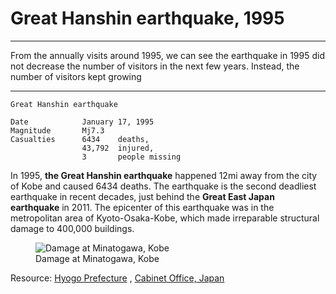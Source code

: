 # Great Hanshin earthquake, 1995
***
From the annually visits around 1995, we can see the earthquake in 1995 did not decrease the number of visitors in the next few years. Instead, the number of visitors kept growing

***

```
Great Hanshin earthquake

Date            January 17, 1995       
Magnitude       Mj7.3
Casualties      6434    deaths,
                43,792  injured,
                3       people missing
```                

In 1995, **the Great Hanshin earthquake** happened 12mi away from the city of Kobe and caused 6434 deaths. The earthquake is the second deadliest earthquake in recent decades, just behind the **Great East Japan earthquake** in 2011. The epicenter of this earthquake was in the metropolitan area of Kyoto-Osaka-Kobe, which made irreparable structural damage to 400,000 buildings.

![Damage at Minatogawa, Kobe](https://upload.wikimedia.org/wikipedia/commons/thumb/7/79/Hanshin-Awaji_earthquake_1995_343.jpg/1024px-Hanshin-Awaji_earthquake_1995_343.jpg)

Resource: [Hyogo Prefecture](http://web.pref.hyogo.lg.jp/kk42/pa20_000000015.html)
        , [Cabinet Office, Japan](http://www.bousai.go.jp/kyoiku/kyokun/hanshin_awaji/earthquake/)
